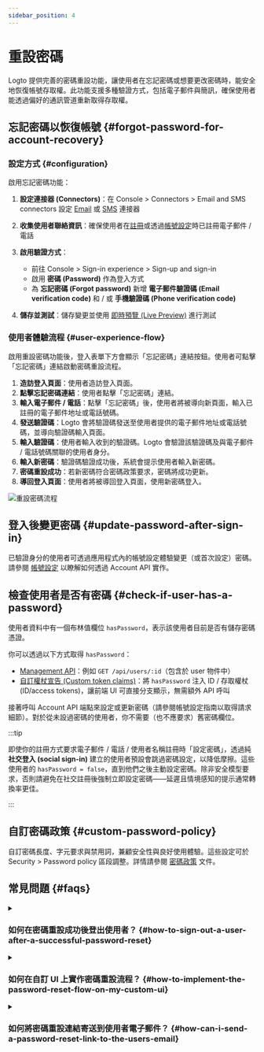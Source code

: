 ```yaml
---
sidebar_position: 4
---
```


# 重設密碼

Logto 提供完善的密碼重設功能，讓使用者在忘記密碼或想要更改密碼時，能安全地恢復帳號存取權。此功能支援多種驗證方式，包括電子郵件與簡訊，確保使用者能透過偏好的通訊管道重新取得存取權。

## 忘記密碼以恢復帳號 \{#forgot-password-for-account-recovery}

### 設定方式 \{#configuration}

啟用忘記密碼功能：

1. **設定連接器 (Connectors)**：在 <CloudLink to="/connectors/passwordless">Console > Connectors > Email and SMS connectors </CloudLink> 設定 [Email](/connectors/email-connectors) 或 [SMS](/connectors/sms-connectors) 連接器

2. **收集使用者聯絡資訊**：確保使用者在[註冊](/end-user-flows/sign-up-and-sign-in/sign-up)或透過[帳號設定](/end-user-flows/account-settings/by-account-api#update-or-link-new-email)時已註冊電子郵件 / 電話

3. **啟用驗證方式**：

   - 前往 <CloudLink to="/sign-in-experience/sign-up-and-sign-in">Console > Sign-in experience > Sign-up and sign-in</CloudLink>
   - 啟用 **密碼 (Password)** 作為登入方式
   - 為 **忘記密碼 (Forgot password)** 新增 **電子郵件驗證碼 (Email verification code)** 和 / 或 **手機驗證碼 (Phone verification code)**

4. **儲存並測試**：儲存變更並使用 [即時預覽 (Live Preview)](/customization/live-preview) 進行測試

### 使用者體驗流程 \{#user-experience-flow}

啟用重設密碼功能後，登入表單下方會顯示「忘記密碼」連結按鈕。使用者可點擊「忘記密碼」連結啟動密碼重設流程。

1. **造訪登入頁面**：使用者造訪登入頁面。
2. **點擊忘記密碼連結**：使用者點擊「忘記密碼」連結。
3. **輸入電子郵件 / 電話**：點擊「忘記密碼」後，使用者將被導向新頁面，輸入已註冊的電子郵件地址或電話號碼。
4. **發送驗證碼**：Logto 會將驗證碼發送至使用者提供的電子郵件地址或電話號碼，並導向驗證碼輸入頁面。
5. **輸入驗證碼**：使用者輸入收到的驗證碼。Logto 會驗證該驗證碼及與電子郵件 / 電話號碼關聯的使用者身分。
6. **輸入新密碼**：驗證碼驗證成功後，系統會提示使用者輸入新密碼。
7. **密碼重設成功**：若新密碼符合密碼政策要求，密碼將成功更新。
8. **導回登入頁面**：使用者將被導回登入頁面，使用新密碼登入。

<img src="/img/assets/reset-password.png" alt="重設密碼流程" />

## 登入後變更密碼 \{#update-password-after-sign-in}

已驗證身分的使用者可透過應用程式內的帳號設定體驗變更（或首次設定）密碼。請參閱 [帳號設定](/end-user-flows/account-settings/by-account-api#update-users-password) 以瞭解如何透過 Account API 實作。

## 檢查使用者是否有密碼 \{#check-if-user-has-a-password}

使用者資料中有一個布林值欄位 `hasPassword`，表示該使用者目前是否有儲存密碼憑證。

你可以透過以下方式取得 `hasPassword`：

- [Management API](/integrate-logto/interact-with-management-api)：例如 `GET /api/users/:id`（包含於 user 物件中）
- [自訂權杖宣告 (Custom token claims)](/developers/custom-token-claims)：將 `hasPassword` 注入 ID / 存取權杖 (ID/access tokens)，讓前端 UI 可直接分支顯示，無需額外 API 呼叫

接著呼叫 Account API 端點來設定或更新密碼（請參閱帳號設定指南以取得請求細節）。對於從未設過密碼的使用者，你不需要（也不應要求）舊密碼欄位。

:::tip

即使你的註冊方式要求電子郵件 / 電話 / 使用者名稱註冊時「設定密碼」，透過純**社交登入 (social sign-in)** 建立的使用者預設會跳過密碼設定，以降低摩擦。這些使用者的 `hasPassword = false`，直到他們之後主動設定密碼。除非安全模型要求，否則請避免在社交註冊後強制立即設定密碼——延遲且情境感知的提示通常轉換率更佳。

:::

## 自訂密碼政策 \{#custom-password-policy}

自訂密碼長度、字元要求與禁用詞，兼顧安全性與良好使用體驗。這些設定可於 <CloudLink to="/security/password-policy">Security > Password policy</CloudLink> 區段調整。詳情請參閱 [密碼政策](/security/password-policy) 文件。

## 常見問題 \{#faqs}

<details>
  <summary>

### 如何在密碼重設成功後登出使用者？ \{#how-to-sign-out-a-user-after-a-successful-password-reset}

</summary>

訂閱 `PostResetPassword` [Webhook 事件](/developers/webhooks/webhooks-events#user-interaction-hook-events)，即可在使用者成功重設密碼時收到通知。你可以據此觸發 [登出](/end-user-flows/sign-out) 動作，使使用者當前會話失效並導回登入頁面。

</details>

<details>
  <summary>

### 如何在自訂 UI 上實作密碼重設流程？ \{#how-to-implement-the-password-reset-flow-on-my-custom-ui}

</summary>

你可以透過 Logto 的 **Management API** 與 **Account API** 實作自訂密碼重設流程。詳情請參閱 [帳號設定](/end-user-flows/account-settings/)。

</details>

<details>
  <summary>

### 如何將密碼重設連結寄送到使用者電子郵件？ \{#how-can-i-send-a-password-reset-link-to-the-users-email}

</summary>

你可以建立自有的密碼重設端點，並利用 Logto SDK 發起登入請求，將 [`first_screen`](/end-user-flows/authentication-parameters/first-screen) 設為 `reset-password`，即可無縫導向密碼重設頁面。

</details>
